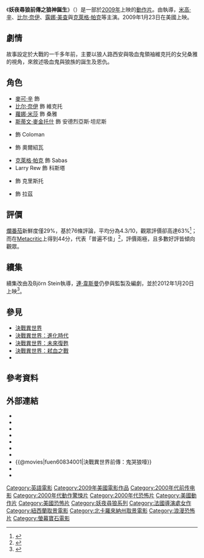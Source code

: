 {{NoteTA
|G1=Show
|G2=Movie
|T=zh-hk:妖夜尋狼前傳之狼神誕生;zh-tw:決戰異世界前傳：鬼哭狼嚎;zh-cn:黑夜传说前传：狼族再起
|1=zh-hk:妖夜尋狼前傳之狼神誕生;zh-tw:決戰異世界前傳：鬼哭狼嚎;zh-cn:黑夜传说前传：狼族再起
}}
{{Infobox Film
| name           = 妖夜尋狼前傳之狼神誕生
| original_name  = {{lang|en|''Underworld: Rise of the Lycans''}}
| image          = 妖夜尋狼前傳.jpg
| caption        = 電影海報
| director       = {{link-en|派崔克·塔托普羅斯|Patrick Tatopoulos}}
| producer       = [[連·韋斯曼|連·韋斯曼]]<br />{{link-en|Tom Rosenberg|Tom Rosenberg}}<br />{{link-en|Gary Lucchesi|Gary Lucchesi}}<br />Skip Williamson
| writer         = 
| screenplay     = [[丹尼·麥克布萊德|丹尼·麥克布萊德]]<br />Dirk Blackman<br />Howard McCain
| story          = [[連·韋斯曼|連·韋斯曼]]<br />{{link-en|丹尼·麥拜|Danny McBride}}
| based_on       = 角色<br />由{{link-en|丹尼·麥拜|Danny McBride}}<br />Kevin Grevioux<br />[[連·韋斯曼|連·韋斯曼]]創作
| narrator       = [[姬蒂·碧金莎|姬蒂·碧金莎]]
| starring       = [[米高·辛|米高·辛]]<br />[[比·乃爾|標·尼菲]]<br />[[蘿娜·米莎|露娜·美查]]<br />{{link-en|凱文·葛瑞佛|Kevin Grevioux}}<br />[[斯蒂文·麥金托什|斯蒂文·麥金托什]]<br />[[姬蒂·碧金莎|姬蒂·碧金莎]]
| music          = Paul Haslinger
| cinematography = Ross Emery
| editing        = Peter Amundson<br />Eric Potter
| studio         = {{link-en|Lakeshore Entertainment|Lakeshore Entertainment}}
| distributor    = [[螢幕寶石|螢幕寶石]]
| released       = {{Flagicon|US}} 2009年1月23日<br>{{Flagicon|Hong Kong}} 2009年3月26日
| runtime        = 92分鐘
| country        = {{USA}}
| language       = 英語
| budget         = 3500萬美元<ref name="Variety-USBO-2009jan25">{{cite news |first=Pamela |last=McClintock |title='Mall Cop' still tops at box office |url=http://www.variety.com/article/VR1117999033.html |work=Variety |date=2009-01-25 |accessdate=2009-05-03}}</ref>
| gross          = 9135萬美元<ref name="BOM">{{cite web |url=http://boxofficemojo.com/movies/?id=underworld3.htm |title=Underworld: Rise of the Lycans (2009) |accessdate=2010-06-01 |publisher=[[Box_Office_Mojo|Box Office Mojo]] |archive-date=2012-06-07 |archive-url=https://www.webcitation.org/68FLLzE18?url=http://boxofficemojo.com/movies/?id=underworld3.htm |dead-url=no }}</ref>
| preceded_by    = 
| followed_by    = 《[[妖夜尋狼|妖夜尋狼]]》
| cn_name        = 黑夜傳說前傳：狼族再起
| hk_name        = 妖夜尋狼前傳之狼神誕生
| tw_name        = 決戰異世界前傳：鬼哭狼嚎
}}
《'''妖夜尋狼前傳之狼神誕生'''》（{{lang-en|''Underworld: Rise of the Lycans''}}）是一部於[[2009年電影|2009年]]上映的[[動作片|動作片]]。由{{link-en|派崔克·塔托普羅斯|Patrick Tatopoulos}}執導，[[米高·辛|米高·辛]]、[[比尔·奈伊|比尔·奈伊]]、[[蘿娜·米莎|露娜·美查]]與[[克萊格·帕克|克萊格·帕克]]等主演。2009年1月23日在美國上映。

== 劇情 ==
故事設定於大戰的一千多年前，主要以狼人路西安與吸血鬼領袖維克托的女兒桑雅的視角，來敘述吸血鬼與狼族的誕生及恩仇。

== 角色 ==
*[[麥可·辛|麥可·辛]] 飾 {{link-en|路西安 (決戰異世界)|Underworld (film series)#Lucian|路西安}}
*[[比尔·奈伊|比尔·奈伊]] 飾 維克托
*[[蘿娜·米莎|蘿娜·米莎]] 飾 桑雅
*[[斯蒂文·麥金托什|斯蒂文·麥金托什]] 飾 安德烈亞斯·坦尼斯
*{{link-en|大衛·阿斯頓|David Aston}} 飾 Coloman
*{{link-en|Elizabeth Hawthorne|Elizabeth Hawthorne}} 飾 奧爾紹瓦
*[[克萊格·帕克|克萊格·帕克]] 飾 Sabas
*Larry Rew 飾 科斯塔
*{{link-en|賈里德·特納|Jared Turner}} 飾 克里斯托
*{{link-en|凱文·葛瑞佛|Kevin Grevioux}} 飾 拉茲

== 評價 ==
[[爛番茄|爛番茄]]新鮮度僅29%，基於76條評論，平均分為4.3/10，觀眾評價卻高達63%<ref name="RottenTomatoes">{{cite web |url=http://www.rottentomatoes.com/m/underworld_rise_of_the_lycans/ |title=Underworld: Rise of the Lycans |accessdate=2009-02-17 |work=[[Rotten_Tomatoes|Rotten Tomatoes]] |archive-date=2009-02-13 |archive-url=https://web.archive.org/web/20090213202112/http://www.rottentomatoes.com/m/underworld_rise_of_the_lycans/ |dead-url=no }}</ref>；而在[[Metacritic|Metacritic]]上得到44分，代表「普遍不佳」<ref name="Metacritic">{{cite web |url=http://www.metacritic.com/film/titles/underworld3 |title=Underworld: Rise of the Lycans |accessdate=2009-02-04 |work=[[Metacritic|Metacritic]] |archive-date=2009-01-31 |archive-url=https://web.archive.org/web/20090131012733/http://www.metacritic.com/film/titles/underworld3 |dead-url=no }}</ref>，評價兩極，且多數好評皆傾向觀眾。

== 續集 ==
{{Main|妖夜尋狼：血姬覺醒}}

續集改由{{link-en|Måns Mårlind|Måns Mårlind}}及Björn Stein執導，[[連·韋斯曼|連·韋斯曼]]仍參與監製及編劇，並於2012年1月20日上映<ref>{{cite web | url=http://teaser-trailer.com/underworld-4-new-dawn-movie/ | title=Underworld 4 New Dawn movie | accessdate=2011-03-26 | publisher=Teaser Trailer | archive-date=2011-04-01 | archive-url=https://web.archive.org/web/20110401234030/http://teaser-trailer.com/underworld-4-new-dawn-movie/ | dead-url=no }}</ref>。

== 參見 ==
*[[妖夜尋狼|決戰異世界]]
*[[決戰異世界：進化時代|決戰異世界：進化時代]] 
*[[決戰異世界：未來復甦|決戰異世界：未來復甦]]
*[[決戰異世界：弒血之戰|決戰異世界：弒血之戰]]
*{{link-en|決戰異世界系列電影|Underworld (film series)}}

== 參考資料 ==
{{reflist}}

== 外部連結 ==
{{wikiquote}}
* {{Official website|http://www.sonypictures.com/movies/underworldevolution/site/home.html}}
* {{IMDb title|0834001|決戰異世界前傳：鬼哭狼嚎}}
* {{rotten-tomatoes|underworld_rise_of_the_lycans|決戰異世界前傳：鬼哭狼嚎}}
* {{mojo title|underworld3|決戰異世界前傳：鬼哭狼嚎}}
* {{Amg movie|422661|決戰異世界前傳：鬼哭狼嚎}}
* {{metacritic film|underworld-rise-of-the-lycans|決戰異世界前傳：鬼哭狼嚎}}
* {{Yahoomovie id|2905|決戰異世界前傳：鬼哭狼嚎}}
* {{@movies|fuen60834001|決戰異世界前傳：鬼哭狼嚎}}
* {{Mtime|90701|決戰異世界前傳：鬼哭狼嚎}}
* {{douban|title=決戰異世界前傳：鬼哭狼嚎}}

{{妖夜尋狼}}
{{DEFAULTSORT:Underworld: Rise of the Lycans}}
[[Category:英語電影|Category:英語電影]]
[[Category:2009年美國電影作品|Category:2009年美國電影作品]]
[[Category:2000年代前传电影|Category:2000年代前传电影]]
[[Category:2000年代動作驚悚片|Category:2000年代動作驚悚片]]
[[Category:2000年代恐怖片|Category:2000年代恐怖片]]
[[Category:美國動作片|Category:美國動作片]]
[[Category:美國恐怖片|Category:美國恐怖片]]
[[Category:妖夜尋狼系列|Category:妖夜尋狼系列]]
[[Category:法國導演處女作|Category:法國導演處女作]]
[[Category:紐西蘭取景電影|Category:紐西蘭取景電影]]
[[Category:北卡羅來納州取景電影|Category:北卡羅來納州取景電影]]
[[Category:浪漫恐怖片|Category:浪漫恐怖片]]
[[Category:螢幕寶石電影|Category:螢幕寶石電影]]